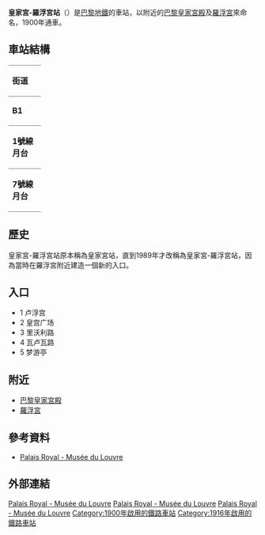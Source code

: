 {{Infobox station
| name                = 皇家宮-盧浮宮<br />{{lang|fr|Palais Royal – Musée du Louvre}}
| symbol_location     = paris
| symbol              = m
| symbol2             = 
| type                = [[巴黎地鐵|巴黎地鐵]]車站
| image               = [[File:Paris_Metro_line_1_-_Palais_Royal_-_Musée_du_Louvre.jpg|300px]]
| alt                 = 
| caption             = [[巴黎地鐵1號線|1號線]]月台
| other_name          = 
| address             = [[巴黎第一區|巴黎第一區]]里沃利路93號<br>皇宮廣場（5）<br>利萊特廣場
| borough             = [[法蘭西島大區|法蘭西島大區]][[巴黎|巴黎]]
| country             = [[法國|法國]]
| coordinates         = {{coord|48.862644|2.336578|region:FR_scale:2000|format=dms|display=inline,title}}
| owned               = [[巴黎大眾運輸公司|RATP]]
| operator            = [[巴黎大眾運輸公司|RATP]]
| line                = [[巴黎地鐵1號線|巴黎地鐵1號線]]、[[巴黎地鐵7號線|7號線]]
| disabled            = 
| zone                = 1
| opened              = {{plainlist|
* 1900年7月19日<small>（1號線）</small>
* 1916年7月1日<small>（7號線）</small>
}}
| closed              = <!-- {{End date|YYYY|MM|DD|df=y}} -->
| former              = 皇家宮（{{lang|fr|Palais Royal}}）<small>（1900－1989）</small>
| services            = 
| map_type            = France Paris
}}
'''皇家宮-羅浮宮站'''（{{lang-fr|Palais Royal - Musée du Louvre}}）是[[巴黎地鐵|巴黎地鐵]]的車站，以附近的[[巴黎皇家宮殿|巴黎皇家宮殿]]及[[羅浮宮|羅浮宮]]來命名，1900年通車。

== 車站結構 ==
{| border=0 cellspacing=0 cellpadding=3
|style="border-bottom:solid 1px gray;border-top:solid 1px gray;" width=50 valign=top|'''街道'''
|-
|style="border-bottom:solid 1px gray;border-top:solid 1px gray;" width=50 valign=top|'''B1'''
|style="border-top:solid 1px gray;border-bottom:solid 1px gray;" width=100 valign=top|連接層
|-
|style="border-bottom:solid 1px gray;" width=50 rowspan=4 valign=top|'''1號線月台'''
|style="border-top:solid 1px gray;border-right:solid 2px black;border-left:solid 2px black;border-bottom:solid 2px black;" colspan=2|<center><small>設有[[月台幕門|月台幕門]]的[[側式月台|側式月台]]，右側開門</center></small>
|-
|style="border-bottom:solid 1px gray;" width=100|西行
|style="border-bottom:solid 1px gray;" width=390|{{arrow|L}} [[File:Metro-M.svg|16x16px]][[File:Paris_Metro_1.svg|16x16px]]往[[拉德芳斯站_(巴黎地鐵)|拉德芳斯]]<small>（[[杜伊樂麗站|杜伊樂麗]]）</small>
|-
|東行
|{{arrow|R}} [[File:Metro-M.svg|16x16px]][[File:Paris_Metro_1.svg|16x16px]]往[[文森城堡站|文森城堡]]<small>（[[卢浮-里沃利站|羅浮-里沃利]]）</small>
|-
|style="border-top:solid 2px black;border-right:solid 2px black;border-left:solid 2px black;border-bottom:solid 1px gray;" colspan=2|<center><small>設有[[月台幕門|月台幕門]]的[[側式月台|側式月台]]，右側開門</small>
|-
|style="border-bottom:solid 1px gray;" width=50 rowspan=4 valign=top|'''7號線月台'''
|style="border-top:solid 1px gray;border-right:solid 2px black;border-left:solid 2px black;border-bottom:solid 2px black;" colspan=2|<center><small>[[側式月台|側式月台]]，右側開門</small>
|-
|style="border-bottom:solid 1px gray;" width=100|南行
|style="border-bottom:solid 1px gray;" width=390|{{arrow|L}} [[File:Metro-M.svg|16x16px]][[File:Paris_m_7_jms.svg|16x16px]]往[[猶太城-路易·阿拉貢站|猶太城-路易·阿拉貢]]或[[伊夫里鎮站|伊夫里鎮]]<small>（[[新橋站_(巴黎)|新橋]]）</small>
|-
|北行
|{{arrow|R}} [[File:Metro-M.svg|16x16px]][[File:Paris_m_7_jms.svg|16x16px]]往[[新庭-1945年5月8日站|新庭-1945年5月8日]]<small>（[[金字塔站|金字塔]]）</small>
|-
|style="border-top:solid 2px black;border-right:solid 2px black;border-left:solid 2px black;border-bottom:solid 1px gray;" colspan=2|<center><small>[[側式月台|側式月台]]，右側開門</small></center>
|}

== 歷史 ==
皇家宮-羅浮宮站原本稱為皇家宮站，直到1989年才改稱為皇家宮-羅浮宮站，因為當時在羅浮宮附近建造一個新的入口。

== 入口 ==
* 1 卢浮宫
* 2 皇宫广场
* 3 里沃利路
* 4 瓦卢瓦路
* 5 梦游亭

== 附近 ==
* [[巴黎皇家宮殿|巴黎皇家宮殿]]
* [[羅浮宮|羅浮宮]]

== 參考資料 ==
* [https://web.archive.org/web/20100219203912/http://www.blogencommun.fr/2009-02-palais-royal-musee-du-louvre-fermee-du-6-au-8-fevrier/#more-5010 Palais Royal - Musée du Louvre]

== 外部連結 ==
{{Commons|Category:Palais Royal - Musée du Louvre (Paris Metro)|Palais Royal - Musée du Louvre}}

{{巴黎地铁1号线}}
{{巴黎地鐵7號線}}
[[Category:巴黎地鐵1號線車站|Palais Royal - Musée du Louvre]]
[[Category:巴黎地鐵7號線車站|Palais Royal - Musée du Louvre]]
[[Category:巴黎第一區地鐵車站|Palais Royal - Musée du Louvre]]
[[Category:1900年啟用的鐵路車站|Category:1900年啟用的鐵路車站]]
[[Category:1916年啟用的鐵路車站|Category:1916年啟用的鐵路車站]]